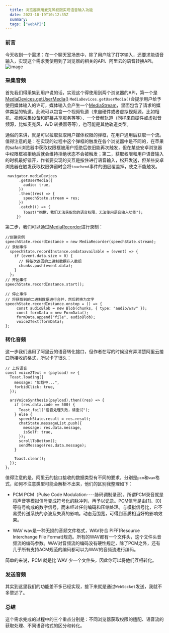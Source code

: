 ```yaml
---
  title: 浏览器调用麦克风权限实现语音输入功能
  date: 2023-10-19T10:12:35Z
  summary:
  tags: ["webAPI"]
---
```

  
  ### 前言
今天收到一个需求：在一个聊天室场景中，除了用户除了打字输入，还要求能语音输入，实现这个需求我使用到了浏览器的相关的API、阿里云的语音转换API。
![image](https://github.com/coderInwind/inwindBlog/assets/91716457/a1fccca7-bbdb-4656-903a-0e876312e8ee)

### 采集音频
首先我们得采集到用户说的话，实现这个得使用到两个浏览器的API，第一个是<a href="https://developer.mozilla.org/zh-CN/docs/Web/API/MediaDevices/getUserMedia" target="_blank">MediaDevices.getUserMedia()</a> `MediaDevices.getUserMedia()`会提示用户给予使用媒体输入的许可，媒体输入会产生一个[MediaStream](https://developer.mozilla.org/zh-CN/docs/Web/API/MediaStream)，里面包含了请求的媒体类型的轨道。此流可以包含一个视频轨道（来自硬件或者虚拟视频源，比如相机、视频采集设备和屏幕共享服务等等）、一个音频轨道（同样来自硬件或虚拟音频源，比如麦克风、A/D 转换器等等），也可能是其他轨道类型。

通俗的来讲，就是可以拉取获取用户媒体权限的弹框，在用户通用后获取一个流。值得注意的是：在实现的过程中这个弹框的触发在各个浏览器中是不同的，在苹果的safari浏览器中获取权限框被用户拒绝后依旧能再次触发，但在某些安卓浏览器中权限框被拒绝后就会维持拒绝状态不会被触发；第二，获取权限和用户语音输入的时机最好错开，作者要实现的交互是按住进行语音输入，松开发送，但某些安卓浏览器在触发获取权限弹窗时会将`touchend`事件的图层覆盖掉，使之不能触发。
```
 navigator.mediaDevices
      .getUserMedia({
        audio: true,
      })
      .then((res) => {
        speechState.stream = res;
      })
      .catch(() => {
        Toast("抱歉，我们无法获取您的语音权限，无法使用语音输入功能");
     })
```

第二步，我们可以通过[MediaRecorder](https://developer.mozilla.org/zh-CN/docs/Web/API/MediaRecorder)进行录制：
```
//创建实例
speechState.recordInstance = new MediaRecorder(speechState.stream);
// 录制事件
  speechState.recordInstance.ondataavailable = (event) => {
    if (event.data.size > 0) {
      // 将每次返回的二进制数据存入数组
      chunks.push(event.data);
    }
  };
// 开始事件
speechState.recordInstance.start();

// 停止事件
// 将获取到的二进制数据进行合并，然后转换为文字
speechState.recordInstance.onstop = () => {
     const audioBlob = new Blob(chunks, { type: "audio/wav" });
     const formData = new FormData();
     formData.append("file", audioBlob);
     voice2Text(formData);
};
```


### 转化音频
这一步我们选用了阿里云的语音转化接口，但作者在写的时候没有弄清楚阿里云接口所接收的格式，所以卡了很久：
```
// 上传语音
const voice2Text = (payload) => {
  Toast.loading({
    message: "加载中...",
    forbidClick: true,
  });

  arsVoiceSynthesis(payload).then((res) => {
    if (res.data.code == 500) {
      Toast.fail("语音处理失败，请重试");
    } else {
      speechState.result = res.result;
      chatState.messageList.push({
        message: res.data.message,
        isSelf: true,
      });
      scrollToBottom();
      sendMessage(res.data.message);
    }

    Toast.clear();
  });
};
```
值得注意的是，阿里云的接口接收的数据类型有不同的要求，分别是`pcm`和`wav`格式，如何不注意类型可能会解析不出来，他们的区别我整理如下：

* PCM
PCM（Pulse Code Modulation----脉码调制录音)。所谓PCM录音就是将声音等模拟信号变成符号化的脉冲列，再予以记录。PCM信号是由[1]、[0]等符号构成的数字信号，而未经过任何编码和压缩处理。与模拟信号比，它不易受传送系统的杂波及失真的影响。动态范围宽，可得到音质相当好的影响效果。

* WAV 
wav是一种无损的音频文件格式，WAV符合 PIFF(Resource Interchange File Format)规范。所有的WAV都有一个文件头，这个文件头音频流的编码参数。WAV对音频流的编码没有硬性规定，除了PCM之外，还有几乎所有支持ACM规范的编码都可以为WAV的音频流进行编码。

简单的来说，PCM 就是比 WAV 少一个文件头，因此你可以将他们互相转化。

### 发送音频
其实到这里我们的功能差不多已经实现，接下来就是通过`WebSocket`发送，我就不多赘述了。


### 总结
这个需求完成的过程中的三个重点分别是：不同浏览器获取权限的适配、语音流的获取处理、不同语音格式的区分和转化。




  